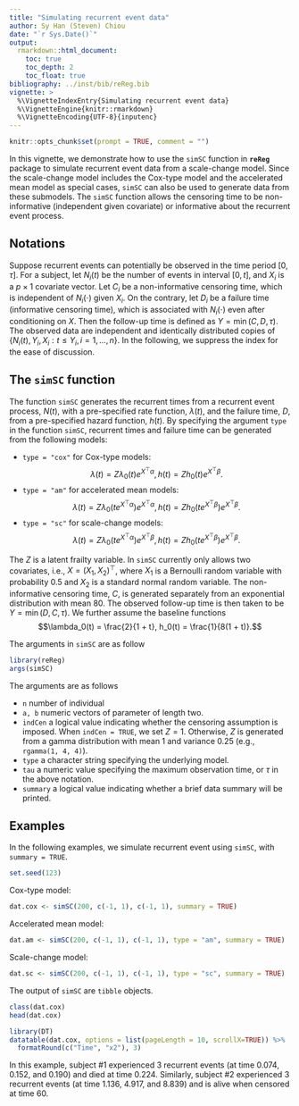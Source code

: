```yaml
---
title: "Simulating recurrent event data"
author: Sy Han (Steven) Chiou
date: "`r Sys.Date()`"
output:
  rmarkdown::html_document:
    toc: true
    toc_depth: 2
    toc_float: true
bibliography: ../inst/bib/reReg.bib
vignette: >
  %\VignetteIndexEntry{Simulating recurrent event data}
  %\VignetteEngine{knitr::rmarkdown}
  %\VignetteEncoding{UTF-8}{inputenc}
---
```


```r
knitr::opts_chunk$set(prompt = TRUE, comment = "")
```
In this vignette, we demonstrate how to use the `simSC` function in __`reReg`__ package
to simulate recurrent event data from a scale-change model.
Since the scale-change model includes the Cox-type model and the
accelerated mean model as special cases, `simSC` can also be used to generate data from these submodels.
The `simSC` function allows the censoring time to be non-informative (independent given covariate)
or informative about the recurrent event process. 

## Notations
Suppose recurrent events can potentially be observed in the time period $[0, \tau]$.
For a subject, let $N_i(t)$ be the number of events in interval $[0, t]$,
and $X_i$ is a $p\times 1$ covariate vector.
Let $C_i$ be a non-informative censoring time, which is independent of $N_i(\cdot)$ given $X_i$.
On the contrary, let $D_i$ be a failure time (informative censoring time),
which is associated with $N_i(\cdot)$
even after conditioning on $X$.
Then the follow-up time is defined as $Y = \min(C, D, \tau)$.
The observed data are independent and identically distributed copies of
$\{N_i(t), Y_i, X_i: t\le Y_i, i = 1, \ldots, n\}$.
In the following, we suppress the index for the ease of discussion.
   
## The `simSC` function {-}
The function `simSC` generates the recurrent times from a recurrent event process, $N(t)$,
with a pre-specified rate function, $\lambda(t)$, and the failure time, $D$,
from a pre-specified hazard function, $h(t)$.
By specifying the argument `type` in the function `simSC`,
recurrent times and failure time can be generated from the following models:

 * `type = "cox"` for Cox-type models:
  $$\lambda(t) = Z\lambda_0(t) e^{X^\top\alpha}, h(t) = Zh_0(t) e^{X^\top\beta}.$$
 * `type = "am"` for accelerated mean models:
  $$\lambda(t) = Z\lambda_0(te^{X^\top\alpha})e^{X^\top\alpha}, h(t) = Zh_0(te^{X^\top\beta})e^{X^\top\beta}.$$
 * `type = "sc"` for scale-change models:
  $$\lambda(t) = Z\lambda_0(te^{X^\top\alpha})e^{X^\top\beta}, h(t) = Zh_0(te^{X^\top\beta})e^{X^\top\beta}.$$

The $Z$ is a latent frailty variable.
In `simSC` currently only allows two covariates, i.e., $X = (X_{1}, X_{2})^\top$,
where $X_1$ is a Bernoulli random variable with probability 0.5 and
$X_2$ is a standard normal random variable.
The non-informative censoring time, $C$, is generated separately from an exponential distribution 
with mean 80.
The observed follow-up time is then taken to be $Y = \min(D, C, \tau)$.
We further assume the baseline functions
$$\lambda_0(t) = \frac{2}{1 + t}, h_0(t) = \frac{1}{8(1 + t)}.$$

The arguments in `simSC` are as follow
```r
library(reReg)
args(simSC)
```
The arguments are as follows

* `n` number of individual
* `a, b` numeric vectors of parameter of length two.
* `indCen` a logical value indicating whether the censoring assumption is imposed.
  When `indCen = TRUE`, we set $Z = 1$.
  Otherwise, $Z$ is generated from a gamma distribution with mean 1 and variance 0.25
  (e.g., `rgamma(1, 4, 4)`).
* `type` a character string specifying the underlying model.
* `tau` a numeric value specifying the maximum observation time, or $\tau$ in the above notation.
* `summary` a logical value indicating whether a brief data summary will be printed.

## Examples
In the following examples, we simulate recurrent event using `simSC`, with `summary = TRUE`.
```R
set.seed(123)
```
Cox-type model:
```R
dat.cox <- simSC(200, c(-1, 1), c(-1, 1), summary = TRUE)
```
Accelerated mean model:
```R
dat.am <- simSC(200, c(-1, 1), c(-1, 1), type = "am", summary = TRUE)
```
Scale-change model:
```R
dat.sc <- simSC(200, c(-1, 1), c(-1, 1), type = "sc", summary = TRUE)
```

The output of `simSC` are `tibble` objects.
```R
class(dat.cox)
head(dat.cox)
```
```R
library(DT)
datatable(dat.cox, options = list(pageLength = 10, scrollX=TRUE)) %>% 
  formatRound(c("Time", "x2"), 3)
```
In this example, subject \#1 experienced 3 recurrent events (at time 0.074, 0.152, and 0.190) and died at time 0.224. 
Similarly, subject \#2 experienced 3 recurrent events (at time 1.136, 4.917, and 8.839) and is alive when censored at time 60.